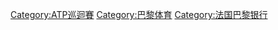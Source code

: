 {{Commons category|BNP Paribas Masters}}
{{Main}}

[[Category:ATP巡迴賽|Category:ATP巡迴賽]]
[[Category:巴黎体育|Category:巴黎体育]]
[[Category:法国巴黎银行|Category:法国巴黎银行]]
